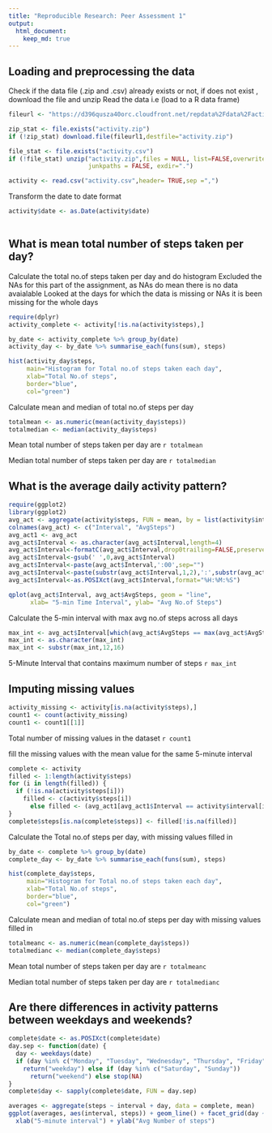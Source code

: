 ```yaml
---
title: "Reproducible Research: Peer Assessment 1"
output: 
  html_document:
    keep_md: true
---
```



## Loading and preprocessing the data

Check if the data file (.zip and .csv) already exists or not, if does not exist , download the file and unzip
Read the data i.e (load to a R data frame)

```r
fileurl <- "https://d396qusza40orc.cloudfront.net/repdata%2Fdata%2Factivity.zip"

zip_stat <- file.exists("activity.zip")
if (!zip_stat) download.file(fileurl1,destfile="activity.zip")

file_stat <- file.exists("activity.csv")
if (!file_stat) unzip("activity.zip",files = NULL, list=FALSE,overwrite= TRUE, 
                      junkpaths = FALSE, exdir=".")

activity <- read.csv("activity.csv",header= TRUE,sep =",")
```

Transform the date to date format

```r
activity$date <- as.Date(activity$date)
  
```



## What is mean total number of steps taken per day?

Calculate the total no.of steps taken per day and do histogram
Excluded the NAs for this part of the assignment, as NAs do mean there is no data avaialable 
Looked at the days for which the data is missing or NAs it is been missing for the whole days

```r
require(dplyr)
activity_complete <- activity[!is.na(activity$steps),]

by_date <- activity_complete %>% group_by(date)
activity_day <- by_date %>% summarise_each(funs(sum), steps)

hist(activity_day$steps, 
     main="Histogram for Total no.of steps taken each day", 
     xlab="Total No.of steps", 
     border="blue", 
     col="green")
```

Calculate mean and median of total no.of steps per day
```r
totalmean <- as.numeric(mean(activity_day$steps))
totalmedian <- median(activity_day$steps)
```

Mean total number of steps taken per day are `r totalmean`

Median total number of steps taken per day are `r totalmedian`


## What is the average daily activity pattern?

```r
require(ggplot2)
library(ggplot2)
avg_act <- aggregate(activity$steps, FUN = mean, by = list(activity$interval), na.rm = TRUE)
colnames(avg_act) <- c("Interval", "AvgSteps")
avg_act1 <- avg_act
avg_act$Interval <- as.character(avg_act$Interval,length=4)
avg_act$Interval<-formatC(avg_act$Interval,drop0trailing=FALSE,preserve.width='4')
avg_act$Interval<-gsub(' ',0,avg_act$Interval)
avg_act$Interval<-paste(avg_act$Interval,':00',sep="")
avg_act$Interval<-paste(substr(avg_act$Interval,1,2),':',substr(avg_act$Interval,3,7),sep="")
avg_act$Interval<-as.POSIXct(avg_act$Interval,format="%H:%M:%S")

qplot(avg_act$Interval, avg_act$AvgSteps, geom = "line", 
      xlab= "5-min Time Interval", ylab= "Avg No.of Steps")

```

Calculate the 5-min interval with max avg no.of steps across all days
```r
max_int <- avg_act$Interval[which(avg_act$AvgSteps == max(avg_act$AvgSteps))]
max_int <- as.character(max_int)
max_int <- substr(max_int,12,16)
```

5-Minute Interval that contains  maximum number of steps `r max_int`

## Imputing missing values

```r

activity_missing <- activity[is.na(activity$steps),]
count1 <- count(activity_missing)
count1 <- count1[[1]]

```

Total number of missing values in the dataset `r count1`

fill the missing values with the mean value for the same 5-minute interval
```r

complete <- activity
filled <- 1:length(activity$steps)
for (i in length(filled)) {
  if (!is.na(activity$steps[i])) 
    filled <- c(activity$steps[i])
      else filled <- (avg_act1[avg_act1$Interval == activity$interval[i], "AvgSteps"])
}
complete$steps[is.na(complete$steps)] <- filled[!is.na(filled)]

```

Calculate the Total no.of steps per day, with missing values filled in
```r
by_date <- complete %>% group_by(date)
complete_day <- by_date %>% summarise_each(funs(sum), steps)

hist(complete_day$steps, 
     main="Histogram for Total no.of steps taken each day", 
     xlab="Total No.of steps", 
     border="blue", 
     col="green")
```


Calculate mean and median of total no.of steps per day with missing values filled in
```r
totalmeanc <- as.numeric(mean(complete_day$steps))
totalmedianc <- median(complete_day$steps)
```

Mean total number of steps taken per day are `r totalmeanc`

Median total number of steps taken per day are `r totalmedianc`

## Are there differences in activity patterns between weekdays and weekends?

```r
complete$date <- as.POSIXct(complete$date)
day.sep <- function(date) {
  day <- weekdays(date)
  if (day %in% c("Monday", "Tuesday", "Wednesday", "Thursday", "Friday")) 
    return("weekday") else if (day %in% c("Saturday", "Sunday")) 
      return("weekend") else stop(NA)
}
complete$day <- sapply(complete$date, FUN = day.sep)

averages <- aggregate(steps ~ interval + day, data = complete, mean)
ggplot(averages, aes(interval, steps)) + geom_line() + facet_grid(day ~ .) + 
  xlab("5-minute interval") + ylab("Avg Number of steps")
```


